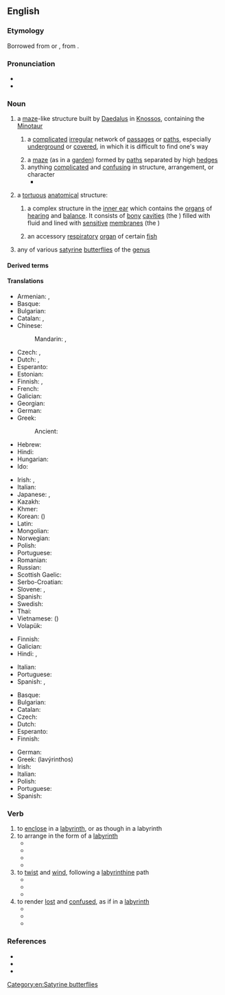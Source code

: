 {{also|Labyrinth}}
==English==
{{wikipedia}}

===Etymology===
Borrowed from {{bor|en|fr|labyrinthe}} or {{bor|en|la|labyrinthus}}, from {{der|en|grc|λᾰβύρῐνθος||a maze}}.

===Pronunciation===
* {{IPA|en|/ˈlæb.ə.ɹɪnθ/|/ˈlæb.ɹɪnθ/}}
* {{audio|en|en-us-labyrinth.ogg|Audio (General American)}}

===Noun===
{{en-noun}}

# {{lb|en|Greek mythology}} a [[maze]]-like structure built by [[Daedalus]] in [[Knossos]], containing the [[Minotaur]]
## a [[complicated]] [[irregular]] network of [[passage]]s or [[path]]s, especially [[underground]] or [[cover]]ed, in which it is difficult to find one's way
##: {{syn|en|maze}}
## a [[maze]] (as in a [[garden]]) formed by [[path]]s separated by high [[hedge]]s
## anything [[complicated]] and [[confusing]] in structure, arrangement, or character
##* {{quote-journal|en|author=Neil Hegarty|title=Hidden City: Adventures and Explorations in Dublin by Karl Whitney, review: 'a necessary corrective' &#91;print version: Re-Joycing in Dublin, p.&nbsp;R25&#93;|url=http://www.telegraph.co.uk/culture/books/bookreviews/11047906/Hidden-City-Adventures-and-Explorations-in-Dublin-by-Karl-Whitney-review-a-necessary-corrective.html|work={{w|The Daily Telegraph}} (Review)|date=23 August 2014|passage=Whitney is absorbed especially by Dublin's unglamorous interstitial zones: the new housing estates and '''labyrinths''' of roads, watercourses and railways where the city peters into its commuter belt.}}
# {{lb|en|anatomy}} a [[tortuous]] [[anatomical]] structure:
## {{lb|en|anatomy}} a complex structure in the [[inner ear]] which contains the [[organ]]s of [[hearing]] and [[balance]]. It consists of [[bony]] [[cavity|cavities]] (the {{w|bony labyrinth}}) filled with fluid and lined with [[sensitive]] [[membrane]]s (the {{w|membranous labyrinth}})
## {{lb|en|zoology}} an accessory [[respiratory]] [[organ]] of certain [[fish]]
# any of various [[satyrine]] [[butterfly|butterflies]] of the [[genus]] {{taxlink|Neope|genus|ver=190708}}

====Derived terms====
{{der3|en
|labyrinthal
|labyrinthial
|labyrinthian
|labyrinthic
|labyrinthical
|labyrinthiform
|labyrinthine
|labyrinth seal
}}

====Translations====
{{trans-top|maze}}
* Armenian: {{t+|hy|լաբիրինթոս}}, {{t+|hy|բավիղ}}
* Basque: {{t+|eu|labirinto}}
* Bulgarian: {{t+|bg|лабиринт|m}}
* Catalan: {{t+|ca|laberint|m}}, {{t+|ca|dèdal|m}}
* Chinese:
*: Mandarin: {{t+|cmn|迷宮|sc=Hani}}, {{t+|cmn|迷宫|tr=mígōng|sc=Hani}}
* Czech: {{t+|cs|labyrint|m}}, {{t+|cs|bludiště|n}}
* Dutch: {{t+|nl|doolhof|m}}, {{t+|nl|labyrint|n}}
* Esperanto: {{t+|eo|labirinto}}
* Estonian: {{t|et|labürint}}
* Finnish: {{t+|fi|labyrintti}}, {{t+|fi|sokkelo}}
* French: {{t+|fr|labyrinthe|m}}
* Galician: {{t+|gl|labirinto|m}}
* Georgian: {{t-needed|ka}}
* German: {{t+|de|Labyrinth|n}}
* Greek: {{t+|el|λαβύρινθος|m}}
*: Ancient: {{t|grc|λαβύρινθος|m}}
* Hebrew: {{t+|he|מבוך|m|tr=mavókh}}
* Hindi: {{t+|hi|भूलभुलैयाँ|m}}
* Hungarian: {{t+|hu|labirintus}}
* Ido: {{t+|io|labirinto}}
{{trans-mid}}
* Irish: {{t+|ga|lúbra|m}}, {{t|ga|cathair ghríobháin|f}}
* Italian: {{t+|it|labirinto|m}}
* Japanese: {{t+|ja|迷路|tr=めいろ, meiro|sc=Jpan}}, {{t|ja|迷宮|tr=めいきゅう, meikyū|sc=Jpan}}
* Kazakh: {{t|kk|шытырман}}
* Khmer: {{t+|km|របត់|tr=rɔbɑt|sc=Khmr}}
* Korean: {{t+|ko|미로}} ({{t+|ko|迷路}})
* Latin: {{t|la|labyrinthus}}
* Mongolian: {{t-needed|mn}}
* Norwegian: {{t+|no|labyrint|m}}
* Polish: {{t+|pl|labirynt|m}}
* Portuguese: {{t+|pt|labirinto|m}}
* Romanian: {{t+|ro|labirint}}
* Russian: {{t+|ru|лабири́нт|m}}
* Scottish Gaelic: {{t|gd|ioma-shlighe|f}}
* Serbo-Croatian: {{t|sh|labirint}}
* Slovene: {{t+|sl|labirint|m}}, {{t+|sl|blodnjak|m}}
* Spanish: {{t+|es|laberinto|m}}
* Swedish: {{t+|sv|labyrint|c}}
* Thai: {{t-needed|th}}
* Vietnamese: {{t+|vi|mê cung}} ({{t|vi|迷宮}})
* Volapük: {{t|vo|labüren}}
{{trans-bottom}}

{{trans-top|anything complicated or confusing}}
* Finnish: {{t+|fi|labyrintti}}
* Galician: {{t+|gl|labirinto|m}}
* Hindi: {{t+|hi|भूलभुलैयाँ|m}}, {{t+|hi|उलझन|f}}
{{trans-mid}}
* Italian: {{t+|it|meandro|m}}
* Portuguese: {{t+|pt|labirinto|m}}
* Spanish: {{t+|es|laberinto|m}}, {{t+|es|dédalo|m}}
{{trans-bottom}}

{{trans-top|part of inner ear}}
* Basque: {{t+|eu|labirinto}}
* Bulgarian: {{t+|bg|лабиринт|m}}
* Catalan: {{t+|ca|laberint|m}}
* Czech: {{t+|cs|labyrint|m}}
* Dutch: {{t+|nl|labyrint|n}}
* Esperanto: {{t+|eo|labirinto}}
* Finnish: {{t+|fi|labyrintti}}
{{trans-mid}}
* German: {{t+|de|Labyrinth|n}}
* Greek: {{t+|el|λαβύρινθος|m}} (lavýrinthos)
* Irish: {{t+|ga|lúbra|m}}
* Italian: {{t+|it|labirinto|m}}
* Polish: {{t|pl|błędnik|m}}
* Portuguese: {{t+|pt|labirinto|m}}
* Spanish: {{t+|es|laberinto|m}}
{{trans-bottom}}

===Verb===
{{en-verb}}

# to [[enclose]] in a [[labyrinth]], or as though in a labyrinth
# to arrange in the form of a [[labyrinth]]
#* {{quote-book|en|year=1898 |title=Missionary Review of the World - Volume 21 |author=|page=178 |ISBN=|passage=It is said to have been '''labyrinthed''' by secret exits and cunning contrivances to facilitate the escape of fugitives from the law.}}
#* {{quote-book|en|year=1963 |title=Water & Sewage Works - Volume 110 |author=|page=43 |ISBN=|passage=By '''labyrinthing''', close axial running clearances can be increased without reducing efficiency. }}
#* {{quote-book|en|year=1998  |title=Diagnostics for Experimental Thermonuclear Fusion Reactors |author=Peter E. Stott, Giuseppe Gorini, Paolo Prandoni |page= |ISBN=|passage=In the ports the transmission path is often '''labyrinthed''' through shielding but the peculiar requirement of straight beams has been considered. }}
#* {{quote-book|en|year=2011 |title=Mercury Cadmium Telluride: Growth, Properties and Applications|author=Peter Capper, James Garland |page= |ISBN=|passage=The element illustrated has been ''''labyrinthed'''' to improve its performance. }}
# to [[twist]] and [[wind]], following a [[labyrinthine]] path
#* {{quote-book|en|year=1917  |title=Vagabonding Down the Andes|author=Harry Alverson Franck |page=313 |ISBN=|passage=We '''labyrinthed''' through it, meeting scores of panty-clad and moccasined Indians and barefoot women and girls toiling marketward under atrocious burdens; for the day was Sunday. }}
#* {{quote-book|en|year=2000  |title=Counter-Clockwise |author=James Cook |page=90 |ISBN=|passage=Hands clasped together, Linda and Ron walked through the huge doorway leading to the hall that would '''labyrinth''' it's way to the parking lot. }}
#* {{quote-book|en|year=2017  |title=The Djinn Falls in Love and Other Stories|author=Mahvesh Murad, Jared Shurin, Neil Gaiman |page= |ISBN=|passage=I'm far from home, '''labyrinthing''' through unfamiliar alleys, before I find the right house.}}
# to render [[lost]] and [[confused]], as if in a [[labyrinth]]
#* {{quote-book|en|year=1886 |title=History of Cumberland County, Pennsylvania |author=Pliny A. Durant |page=52 |ISBN=|passage=They arrive at their different destinations long before day, and make their attack about day-break, and seldom fail to kill or make prisoners of the whole family, as the people know nothing of the matter until they are thus '''labyrinthed'''.}}
#* {{quote-book|en|year=1951 |title=New Mexico Quarterly - Volumes 21-22 |author=|page= |ISBN=|passage=He favored, he said, "a kind of half-sleep where I '''labyrinthed''' myself."}}
#* {{quote-book|en|year=1995 |title=Theirs but to do and die|author=Patrick Waddington |page=148 |ISBN=|passage=Above all, he flatters the men by emphasising their numerical victory: a British regiment may have turned into a troop, but it left behind it ''''labyrinthed''' legions' of dead Russians. }}

===References===
* {{R:OED2}}
* {{R:Lexico}}
* {{R:MWO}}

[[Category:en:Satyrine butterflies]]